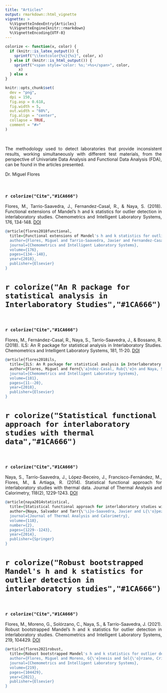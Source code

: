 ```yaml
---
title: "Articles"
output: rmarkdown::html_vignette
vignette: >
  %\VignetteIndexEntry{Articles}
  %\VignetteEngine{knitr::rmarkdown}
  %\VignetteEncoding{UTF-8}
---
```



```r
colorize <- function(x, color) {
  if (knitr::is_latex_output()) {
    sprintf("\\textcolor{%s}{%s}", color, x)
  } else if (knitr::is_html_output()) {
    sprintf("<span style='color: %s;'>%s</span>", color,
      x)
  } else x
}
```
```r
knitr::opts_chunk$set(
  dev = "png",
  dpi = 150,
  fig.asp = 0.618,
  fig.width = 5,
  out.width = "60%",
  fig.align = "center",
  collapse = TRUE,
  comment = "#>"
)
```
<br>

<p style="text-align:justify;">The methodology used to detect laboratories that provide inconsistent results, working simultaneously with different test materials, from the perspective of Univariate Data Analysis and Functional Data Analysis (FDA), can be found in the articles presented.</p>


Dr. Miguel Flores

<object data="Articles/ArticuloMiguelFlores.pdf" width=775, height=550></object>

<br>

### `r colorize("Cite","#1CA666")`

<p style="text-align:justify;"> Flores, M., Tarrio-Saavedra, J., Fernandez-Casal, R., & Naya, S. (2018). Functional extensions of Mandel's h and k statistics for outlier detection in interlaboratory studies. Chemometrics and Intelligent Laboratory Systems, 176, 134-148. [DOI](https://doi.org/10.1016/j.chemolab.2018.03.016)</p>

```r
@article{flores2018functional,
  title={Functional extensions of Mandel's h and k statistics for outlier detection in interlaboratory studies},
  author={Flores, Miguel and Tarrio-Saavedra, Javier and Fernandez-Casal, Ruben and Naya, Salvador},
  journal={Chemometrics and Intelligent Laboratory Systems},
  volume={176},
  pages={134--148},
  year={2018},
  publisher={Elsevier}
}
```

# `r colorize("An R package for statistical analysis in Interlaboratory Studies","#1CA666")`

<object data="Articles/ILSarticle.pdf" width=775, height=550></object>

<br>

### `r colorize("Cite","#1CA666")`

<p style="text-align:justify;"> Flores, M., Fernández-Casal, R., Naya, S., Tarrío-Saavedra, J., & Bossano, R. (2018). ILS: An R package for statistical analysis in Interlaboratory Studies. Chemometrics and Intelligent Laboratory Systems, 181, 11-20. [DOI](https://doi.org/10.1016/j.chemolab.2018.07.013)</p>

```r
@article{flores2018ils,
  title={ILS: An R package for statistical analysis in Interlaboratory Studies},
  author={Flores, Miguel and Fern{\'a}ndez-Casal, Rub{\'e}n and Naya, Salvador and Tarr{\'\i}o-Saavedra, Javier and Bossano, Roberto},
  journal={Chemometrics and Intelligent Laboratory Systems},
  volume={181},
  pages={11--20},
  year={2018},
  publisher={Elsevier}
}
```

# `r colorize("Statistical functional approach for interlaboratory studies with thermal data","#1CA666")`

<object data="Articles/(2014) JCR Statistical functional approach for interlaboratory studies with thermal data.pdf" width=775, height=550></object>

<br>

### `r colorize("Cite","#1CA666")`

<p style="text-align:justify;"> Naya, S., Tarrío-Saavedra, J., López-Beceiro, J., Francisco-Fernández, M., Flores, M., & Artiaga, R. (2014). Statistical functional approach for interlaboratory studies with thermal data. Journal of Thermal Analysis and Calorimetry, 118(2), 1229-1243. [DOI](https://doi.org/10.1007/s10973-014-4039-1)</p>

```r
@article{naya2014statistical,
  title={Statistical functional approach for interlaboratory studies with thermal data},
  author={Naya, Salvador and Tarr{\'\i}o-Saavedra, Javier and L{\'o}pez-Beceiro, Jorge and Francisco-Fern{\'a}ndez, Mario and Flores, Miguel and Artiaga, Ram{\'o}n},
  journal={Journal of Thermal Analysis and Calorimetry},
  volume={118},
  number={2},
  pages={1229--1243},
  year={2014},
  publisher={Springer}
}
```

# `r colorize("Robust bootstrapped Mandel's h and k statistics for outlier detection in interlaboratory studies","#1CA666")`

<object data="Articles/(2021) Robust bootstraped Mandel h and k statistics.pdf" width=775, height=550></object>

<br>

### `r colorize("Cite","#1CA666")`

<p style="text-align:justify;"> Flores, M., Moreno, G., Solórzano, C., Naya, S., & Tarrío-Saavedra, J. (2021). Robust bootstrapped Mandel's h and k statistics for outlier detection in interlaboratory studies. Chemometrics and Intelligent Laboratory Systems, 219, 104429. [DOI](https://doi.org/10.1016/j.chemolab.2021.104429)</p>

```r
@article{flores2021robust,
  title={Robust bootstrapped Mandel's h and k statistics for outlier detection in interlaboratory studies},
  author={Flores, Miguel and Moreno, G{\'e}nesis and Sol{\'o}rzano, Cristian and Naya, Salvador and Tarr{\'\i}o-Saavedra, Javier},
  journal={Chemometrics and Intelligent Laboratory Systems},
  volume={219},
  pages={104429},
  year={2021},
  publisher={Elsevier}
}
```


